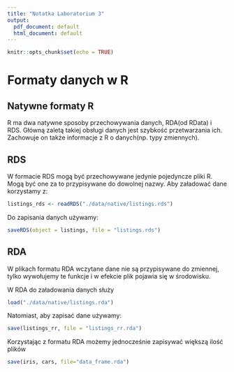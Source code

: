 ```yaml
---
title: "Notatka Laboratorium 3"
output: 
  pdf_document: default
  html_document: default
---
```


```r
knitr::opts_chunk$set(echo = TRUE)
```

# Formaty danych w R

## Natywne formaty R

R ma dwa natywne sposoby przechowywania danych, RDA(od RData) i RDS. Główną zaletą takiej obsługi danych jest szybkość przetwarzania ich. Zachowuje on także informacje z R o danych(np. typy zmiennych).

## RDS

W formacie RDS mogą być przechowywane jedynie pojedyncze pliki R. Mogą być one za to przypisywane do dowolnej nazwy.
Aby załadować dane korzystamy z:
```r
listings_rds <- readRDS("./data/native/listings.rds")
```
Do zapisania danych używamy:
```r
saveRDS(object = listings, file = "listings.rds")
```

## RDA

W plikach formatu RDA wczytane dane nie są przypisywane do zmiennej, tylko wywołujemy te funkcje i w efekcie plik pojawia się w środowisku.

W RDA do załadowania danych służy
```r
load("./data/native/listings.rda")
```

Natomiast, aby zapisać dane używamy:
```r
save(listings_rr, file = "listings_rr.rda")
```
Korzystając z formatu RDA możemy jednocześnie zapisywać większą ilość plików

```r
save(iris, cars, file="data_frame.rda")
```



